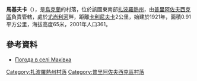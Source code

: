 {{coord|47|1|11|N|35|57|45|E|scale:100000|display=title}}

'''馬基夫卡'''（{{lang-uk|Маківка}}），是[[烏克蘭|烏克蘭]]的村落，位於該國東南部[[扎波羅熱州|扎波羅熱州]]，由[[普里阿佐夫西克區|普里阿佐夫西克區]]負責管轄，處於[[尤尚利河|尤尚利河]]畔，距離[[卡利尼夫卡_(切爾尼吉夫卡區)|卡利尼夫卡]]2公里，始建於1921年，面積0.91平方公里，海拔高度65米，2001年人口361。

==參考資料==
* [http://weather.in.ua/ua/zaporozhskaja/14393 Погода в селі Маківка] {{Wayback|url=http://weather.in.ua/ua/zaporozhskaja/14393 |date=20160305205906 }}

{{DEFAULTSORT:Маківка}}
[[Category:扎波羅熱州村落|Category:扎波羅熱州村落]]
[[Category:普里阿佐夫西克區村落|Category:普里阿佐夫西克區村落]]


{{Zaporizhia-geo-stub}}